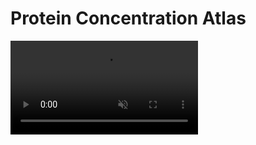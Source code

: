 
# Protein Concentration Atlas

<video src={Final} controls muted autoPlay loop />

An application to display protein concentration in neurons and astrocytes.

<Image />
